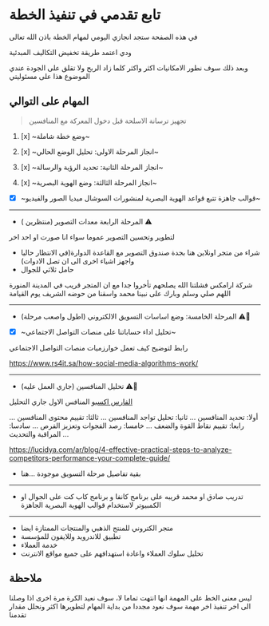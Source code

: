 # تابع تقدمي في تنفيذ الخطة

في هذه الصفحة ستجد انجازي اليومي لمهام الخطة باذن الله تعالى

ودي اعتمد طريقة تخفيض التكاليف المبدئية

وبعد ذلك سوف نطور الامكانيات اكثر واكثر كلما زاد الربح ولا تقلق على الجودة عندي الموضوع هذا على مسئوليتي

## المهام على التوالي

> تجهيز ترسانة الاسلحة قبل دخول المعركة مع المنافسين


1. [x] ~وضع خطة شاملة~

2. [x] ~انجاز المرحلة الاولى: تحليل الوضع الحالي~

3. [x] ~انجاز المرحلة الثانية: تحديد الرؤية والرسالة~

4. [x] ~انجاز المرحلة الثالثة: وضع الهوية البصرية~

* [x] ~قوالب جاهزة تتبع قواعد الهوية البصرية لمنشورات السوشال ميديا الصور والفيديو~

---

* المرحلة الرابعة معدات التصوير (منتظرين  ) <span >⚠️</span>

لتطوير وتحسين التصوير عموما سواء انا صورت او احد اخر

* شراء من متجر اونلاين هنا بجدة صندوق التصوير مع القاعدة الدوارة(في الانتظار حاليا واجهز اشياء اخرى الى ان تصل الادوات)
* حامل ثلاثي للجوال

شركة ارامكس فشلتنا الله يصلحهم تأخروا جدا مع ان المتجر قريب في المدينة المنورة اللهم صلي وسلم وبارك على نبينا محمد واسقنا من حوضه الشريف يوم القيامة

---


* المرحلة الخامسة: وضع اساسات التسويق الالكتروني (اطول واصعب مرحلة) <span >⚠️👷</span>



* [x] ~تحليل اداء حساباتنا على منصات التواصل الاجتماعي~


رابط لتوضيح كيف تعمل خوارزميات منصات التواصل الاجتماعي

https://www.rs4it.sa/how-social-media-algorithms-work/

---

* تحليل المنافسين (جاري العمل عليه) <span >⚠️👷</span>

 [الفارس اكسبو](https://alfaris-expo.com/) المنافس الاول جاري التحليل

أولا: تحديد المنافسين ...
ثانيا: تحليل تواجد المنافسين ...
ثالثا: تقييم محتوى المنافسين ...
رابعا: تقييم نقاط القوة والضعف ...
خامسا: رصد الفجوات وتعزيز الفرص ...
سادسا: المراقبة والتحديث ...

https://lucidya.com/ar/blog/4-effective-practical-steps-to-analyze-competitors-performance-your-complete-guide/


* بقية تفاصيل مرحلة التسويق موجودة <Link  href="/marketing">...هنا</Link> 

---

* تدريب صادق او محمد قريبه على برنامج كانفا و برنامج كاب كت على الجوال او الكمبيوتر لاستخدام قوالب الهوية البصرية الجاهزة

---

* متجر الكتروني للمنتج الذهبي والمنتجات الممتازة ايضا
* تطبيق للاندرويد وللايفون للمؤسسة
* خدمة العملاء
* تحليل سلوك العملاء واعادة استهدافهم على جميع مواقع الانترنت

## ملاحظة

 
<Callout type="info" emoji="ℹ️">
  ليس معنى الخط على المهمة انها انتهت تماما لا، سوف نعيد الكرة مرة اخرى اذا وصلنا الى اخر تنفيذ اخر مهمة سوف نعود مجددا من بداية المهام لتطويرها اكثر ونحلل مقدار تقدمنا
</Callout>